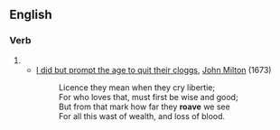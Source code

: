 ==English==

===Verb===
{{en-verb|roav}}

# {{archaic spelling of|rove|lang=en}}
#* [[s:I did but prompt the age to quit their cloggs|I did but prompt the age to quit their cloggs]], [[w:John Milton|John Milton]] (1673)
#*: Licence they mean when they cry libertie;
#*: For who loves that, must first be wise and good;
#*: But from that mark how far they '''roave''' we see
#*: For all this wast of wealth, and loss of blood.